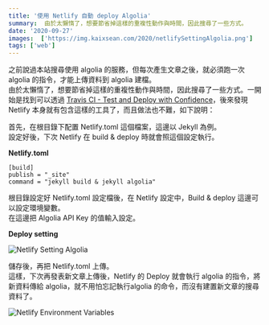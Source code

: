 ```yaml
---
title: '使用 Netlify 自動 deploy Algolia'
summary:  由於太懶惰了，想要節省掉這樣的重複性動作與時間，因此搜尋了一些方式。
date: '2020-09-27'
images:  ['https://img.kaixsean.com/2020/netlifySettingAlgolia.png']
tags: ['web']
--- 
```

之前說過本站搜尋使用 algolia 的服務，但每次產生文章之後，就必須跑一次 algolia 的指令，才能上傳資料到 algolia 建檔。  
由於太懶惰了，想要節省掉這樣的重複性動作與時間，因此搜尋了一些方式。一開始是找到可以透過 [Travis CI - Test and Deploy with Confidence](https://travis-ci.com/)，後來發現 Netlify 本身就有包含這樣的工具了，而且做法也不難，如下說明：

首先，在根目錄下配置 Netlify.toml 這個檔案，這邊以 Jekyll 為例。  
設定好後，下次 Netlify 在 build & deploy 時就會照這個設定執行。

**Netlify.toml**

```
[build]
publish = "_site"
command = "jekyll build & jekyll algolia"
```

根目錄設定好 Netlify.toml 設定檔後，在 Netlify 設定中，Build & deploy 這邊可以設定環境變數。  
在這邊把 Algolia API Key 的值輸入設定。

**Deploy setting**

![Netlify Setting Algolia](https://img.kaixsean.com/2020/netlifySettingAlgolia.png)

儲存後，再把 Netlify.toml 上傳。  
這樣，下次再發表新文章上傳後，Netlify 的 Deploy 就會執行 algolia 的指令，將新資料傳給 algolia，就不用怕忘記執行algolia 的命令，而沒有建置新文章的搜尋資料了。

![Netlify Environment Variables](https://img.kaixsean.com/2020/netlifyEnvironmentVar.png)